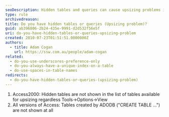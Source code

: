 ```yaml
---
seoDescription: Hidden tables and queries can cause upsizing problems in Access, even if they're not visible.
type: rule
archivedreason:
title: Do you have hidden tables or queries (Upsizing problem)?
guid: ab396806-2b24-435e-9991-d2d532f56e5f
uri: do-you-have-hidden-tables-or-queries-upsizing-problem
created: 2010-07-23T01:51:51.0000000Z
authors:
  - title: Adam Cogan
    url: https://ssw.com.au/people/adam-cogan
related:
  - do-you-use-underscores-preference-only
  - do-you-always-have-a-unique-index-on-a-table
  - do-use-spaces-in-table-names
redirects:
  - do-you-have-hidden-tables-or-queries-(upsizing-problem)
---
```


1. Access2000: Hidden tables are not shown in the list of tables available for upsizing regardless Tools-&gt;Options-&gt;View
2. All versions of Access: Tables created by ADODB ("CREATE TABLE ...") are not shown at all
